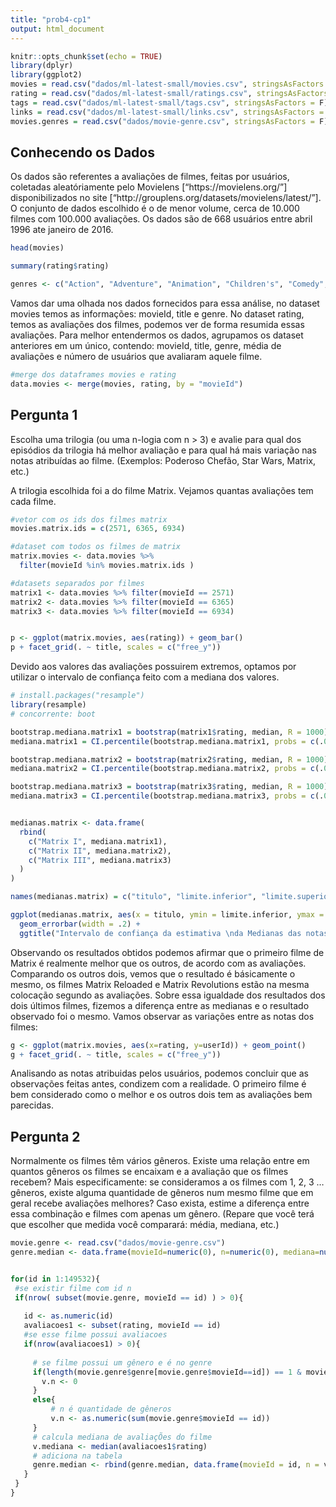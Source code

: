 ```yaml
---
title: "prob4-cp1"
output: html_document
---
```


```r
knitr::opts_chunk$set(echo = TRUE)
library(dplyr)
library(ggplot2)
movies = read.csv("dados/ml-latest-small/movies.csv", stringsAsFactors = F)
rating = read.csv("dados/ml-latest-small/ratings.csv", stringsAsFactors = F)
tags = read.csv("dados/ml-latest-small/tags.csv", stringsAsFactors = F)
links = read.csv("dados/ml-latest-small/links.csv", stringsAsFactors = F)
movies.genres = read.csv("dados/movie-genre.csv", stringsAsFactors = F)
```

## Conhecendo os Dados
Os dados são referentes a avaliações de filmes, feitas por usuários, coletadas aleatóriamente pelo Movielens ["https://movielens.org/"] disponibilizados no site ["http://grouplens.org/datasets/movielens/latest/"]. O conjunto de dados escolhido é o de menor volume, cerca de 10.000 filmes com 100.000 avaliações. Os dados são de 668 usuários entre abril 1996 ate janeiro de 2016.

```r
head(movies)

summary(rating$rating)

genres <- c("Action", "Adventure", "Animation", "Children's", "Comedy", "Crime", "Documentary", "Drama", "Fantasy", "Film-Noir", "Horror", "Musical", "Mystery", "Romance", "Sci-Fi", "Thriller", "War", "Western", "(no genres listed)")

```
Vamos dar uma olhada nos dados fornecidos para essa análise, no dataset movies temos as informações: movieId, title e genre. No dataset rating, temos as avaliações dos filmes, podemos ver de forma resumida essas avaliações. 
Para melhor entendermos os dados, agrupamos os dataset anteriores em um único, contendo: movieId, title, genre, média de avaliações e número de usuários que avaliaram aquele filme.
```r
#merge dos dataframes movies e rating
data.movies <- merge(movies, rating, by = "movieId")
```

## Pergunta 1
Escolha uma trilogia (ou uma n-logia com n > 3) e avalie para qual dos episódios da trilogia há melhor avaliação e para qual há mais variação nas notas atribuídas ao filme. (Exemplos: Poderoso Chefão, Star Wars, Matrix, etc.)

A trilogia escolhida foi a do filme Matrix. Vejamos quantas avaliações tem cada filme.

```r
#vetor com os ids dos filmes matrix
movies.matrix.ids = c(2571, 6365, 6934)

#dataset com todos os filmes de matrix
matrix.movies <- data.movies %>%
  filter(movieId %in% movies.matrix.ids )

#datasets separados por filmes
matrix1 <- data.movies %>% filter(movieId == 2571)
matrix2 <- data.movies %>% filter(movieId == 6365)
matrix3 <- data.movies %>% filter(movieId == 6934)


p <- ggplot(matrix.movies, aes(rating)) + geom_bar()
p + facet_grid(. ~ title, scales = c("free_y"))

```


Devido aos valores das avaliações possuirem extremos, optamos por utilizar o intervalo de confiança feito com a mediana dos valores. 
```r
# install.packages("resample")
library(resample)
# concorrente: boot

bootstrap.mediana.matrix1 = bootstrap(matrix1$rating, median, R = 1000)
mediana.matrix1 = CI.percentile(bootstrap.mediana.matrix1, probs = c(.025, .975))

bootstrap.mediana.matrix2 = bootstrap(matrix2$rating, median, R = 1000)
mediana.matrix2 = CI.percentile(bootstrap.mediana.matrix2, probs = c(.025, .975))

bootstrap.mediana.matrix3 = bootstrap(matrix3$rating, median, R = 1000)
mediana.matrix3 = CI.percentile(bootstrap.mediana.matrix3, probs = c(.025, .975))


medianas.matrix <- data.frame(
  rbind(
    c("Matrix I", mediana.matrix1),
    c("Matrix II", mediana.matrix2),
    c("Matrix III", mediana.matrix3)
  )
)

names(medianas.matrix) = c("titulo", "limite.inferior", "limite.superior")

ggplot(medianas.matrix, aes(x = titulo, ymin = limite.inferior, ymax = limite.superior)) +
  geom_errorbar(width = .2) +
  ggtitle("Intervalo de confiança da estimativa \nda Medianas das notas dos filmes Matrix")

```
Observando os resultados obtidos podemos afirmar que o primeiro filme de Matrix é realmente melhor que os outros, de acordo com as avaliações. Comparando os outros dois, vemos que o resultado é básicamente o mesmo, os filmes Matrix Reloaded e  Matrix Revolutions estão na mesma colocação segundo as avaliações. Sobre essa igualdade dos resultados dos dois últimos filmes, fizemos a diferença entre as medianas e o resultado observado foi o mesmo. 
Vamos observar as variações entre as notas dos filmes:

```r
g <- ggplot(matrix.movies, aes(x=rating, y=userId)) + geom_point()
g + facet_grid(. ~ title, scales = c("free_y"))

```
Analisando as notas atribuidas pelos usuários, podemos concluir que as observações feitas antes, condizem com a realidade. O primeiro filme é bem considerado como o melhor e os outros dois tem as avaliações bem parecidas. 


## Pergunta 2
Normalmente os filmes têm vários gêneros. Existe uma relação entre em quantos gêneros os filmes se encaixam e a avaliação que os filmes recebem? Mais especificamente: se consideramos a os filmes com 1, 2, 3 ... gêneros, existe alguma quantidade de gêneros num mesmo filme que em geral recebe avaliações melhores? Caso exista, estime a diferença entre essa combinação e filmes com apenas um gênero. (Repare que você terá que escolher que medida você comparará: média, mediana, etc.)

```r

movie.genre <- read.csv("dados/movie-genre.csv")
genre.median <- data.frame(movieId=numeric(0), n=numeric(0), mediana=numeric(0))


for(id in 1:149532){
 #se existir filme com id n
 if(nrow( subset(movie.genre, movieId == id) ) > 0){
   
   id <- as.numeric(id)
   avaliacoes1 <- subset(rating, movieId == id)
   #se esse filme possui avaliacoes
   if(nrow(avaliacoes1) > 0){
     
     # se filme possui um gênero e é no genre
     if(length(movie.genre$genre[movie.genre$movieId==id]) == 1 & movie.genre$genre[movie.genre$movieId==id]  == "(no genres listed)"){
       v.n <- 0
     }
     else{
         # n é quantidade de gêneros
         v.n <- as.numeric(sum(movie.genre$movieId == id))
     }
     # calcula mediana de avaliaçÕes do filme
     v.mediana <- median(avaliacoes1$rating)
     # adiciona na tabela
     genre.median <- rbind(genre.median, data.frame(movieId = id, n = v.n, mediana = v.mediana))
   }
 }
}

```

